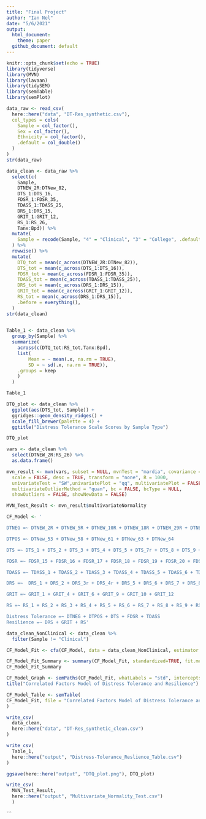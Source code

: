 ```yaml
---
title: "Final Project"
author: "Ian Nel"
date: "5/6/2021"
output: 
  html_document:
    theme: paper
  github_document: default 
---
```


```r
knitr::opts_chunk$set(echo = TRUE)
library(tidyverse)
library(MVN)
library(lavaan)
library(tidySEM)
library(semTable)
library(semPlot)
```

```r
data_raw <- read_csv(
  here::here("data", "DT-Res_synthetic.csv"),
  col_types = cols(
    Sample = col_factor(),
    Sex = col_factor(),
    Ethnicity = col_factor(),
    .default = col_double()
  )
)
str(data_raw)
```

```r

data_clean <- data_raw %>%
  select(c(
    Sample, 
    DTNEW_2R:DTNew_82, 
    DTS_1:DTS_16, 
    FDSR_1:FDSR_35, 
    TDASS_1:TDASS_25, 
    DRS_1:DRS_15,
    GRIT_1:GRIT_12,
    RS_1:RS_26,
    Tanx:Bpd)) %>% 
  mutate(
    Sample = recode(Sample, "4" = "Clinical", "3" = "College", .default = "Community")
  ) %>% 
  rowwise() %>% 
  mutate(
    DTQ_tot = mean(c_across(DTNEW_2R:DTNew_82)),
    DTS_tot = mean(c_across(DTS_1:DTS_16)),
    FDSR_tot = mean(c_across(FDSR_1:FDSR_35)),
    TDASS_tot = mean(c_across(TDASS_1:TDASS_25)),
    DRS_tot = mean(c_across(DRS_1:DRS_15)),
    GRIT_tot = mean(c_across(GRIT_1:GRIT_12)),
    RS_tot = mean(c_across(DRS_1:DRS_15)),
    .before = everything(),
  ) 
str(data_clean)
  
```
```r
Table_1 <- data_clean %>%
  group_by(Sample) %>% 
  summarize(
    across(c(DTQ_tot:RS_tot,Tanx:Bpd), 
    list(
        Mean = ~ mean(.x, na.rm = TRUE),
        SD = ~ sd(.x, na.rm = TRUE)),
    .groups = keep
    )
  )

Table_1
```


```r

DTQ_plot <- data_clean %>%
  ggplot(aes(DTS_tot, Sample)) +
  ggridges::geom_density_ridges() +
  scale_fill_brewer(palette = 4) +
  ggtitle("Distress Tolerance Scale Scores by Sample Type")

DTQ_plot
```


```r
vars <- data_clean %>% 
  select(DTNEW_2R:RS_26) %>% 
  as.data.frame()

mvn_result <- mvn(vars, subset = NULL, mvnTest = "mardia", covariance = TRUE, tol = 1e-25, alpha = 0.5,
  scale = FALSE, desc = TRUE, transform = "none", R = 1000,
  univariateTest = "SW",univariatePlot = "qq", multivariatePlot = FALSE,
  multivariateOutlierMethod = "quan", bc = FALSE, bcType = NULL,
  showOutliers = FALSE, showNewData = FALSE)

MVN_Test_Result <- mvn_result$multivariateNormality
```


```r
CF_Model <- '

DTNEG =~ DTNEW_2R + DTNEW_5R + DTNEW_10R + DTNEW_18R + DTNEW_29R + DTNEW_47R 

DTPOS =~ DTNew_53 + DTNew_58 + DTNew_61 + DTNew_63 + DTNew_64

DTS =~ DTS_1 + DTS_2 + DTS_3 + DTS_4 + DTS_5 + DTS_7r + DTS_8 + DTS_9 + DTS_10 + DTS_11 + DTS_12 + DTS_13 +         DTS_14 + DTS_16

FDSR =~ FDSR_15 + FDSR_16 + FDSR_17 + FDSR_18 + FDSR_19 + FDSR_20 + FDSR_21 + FDSR_22 + FDSR_23 + FDSR_24 +          FDSR_25 + FDSR_26 + FDSR_27 + FDSR_28 + FDSR_29 + FDSR_30 + FDSR_31 + FDSR_32 + FDSR_33 + FDSR_34 +          FDSR_35

TDASS =~ TDASS_1 + TDASS_2 + TDASS_3 + TDASS_4 + TDASS_5 + TDASS_6 + TDASS_7 + TDASS_8 + TDASS_9 + TDASS_10 +         TDASS_11 + TDASS_12 + TDASS_13 + TDASS_14 + TDASS_15 + TDASS_16 + TDASS_17 + TDASS_18 + TDASS_19 +           TDASS_20 + TDASS_21 + TDASS_22 + TDASS_23 + TDASS_24 + TDASS_25

DRS =~  DRS_1 + DRS_2 + DRS_3r + DRS_4r + DRS_5 + DRS_6 + DRS_7 + DRS_8r + DRS_9 + DRS_10 + DRS_11r + DRS_12         + DRS_13r + DRS_14r + DRS_15

GRIT =~ GRIT_1 + GRIT_4 + GRIT_6 + GRIT_9 + GRIT_10 + GRIT_12

RS =~ RS_1 + RS_2 + RS_3 + RS_4 + RS_5 + RS_6 + RS_7 + RS_8 + RS_9 + RS_10 + RS_11 + RS_12 + RS_13 + RS_14 +       RS_15 + RS_16 + RS_17 + RS_18 + RS_19 + RS_20 + RS_21 + RS_22 + RS_23 + RS_24 + RS_25 + RS_26

Distress Tolerance =~ DTNEG + DTPOS + DTS + FDSR + TDASS 
Resilience =~ DRS + GRIT + RS'

data_clean_NonClinical <- data_clean %>% 
  filter(Sample != "Clinical")

CF_Model_Fit <- cfa(CF_Model, data = data_clean_NonClinical, estimator = "ML", missing = "fiml", std.lv= TRUE)

CF_Model_Fit_Summary <- summary(CF_Model_Fit, standardized=TRUE, fit.measures=TRUE)
CF_Model_Fit_Summary 
```

```r

CF_Model_Graph <- semPaths(CF_Model_Fit, whatLabels = "std", intercepts = FALSE, layout = "tree2", edge.color = "black")
title("Correlated Factors Model of Distress Tolerance and Resilience") 


```

```r
CF_Model_Table <- semTable(
CF_Model_Fit, file = "Correlated Factors Model of Distress Tolerance and Resilience", paramSets = c("loadings", "fits"), paramSetLabels = c("loadings"= "Factor Loadings", "fits" = "Fit Indices"), columns = c(est = "Estimate", se = "SE", p = "p", "eststars" = "Significance"), fits = c("npar", "fmin", "chisq", "df", "pvalue", "baseline.chisq", "baseline.df", "baseline.pvalue", "cfi", "tli", "aic", "bic", "ntotal", "rmsea", "rmsea.ci.lower", "rmsea.ci.upper", "rmsea.pvalue", "srmr"), fitLabels = NULL, type = "csv", print.results = FALSE, alpha = c(0.05, 0.01, 0.001)
)
```


```r
write_csv(
  data_clean,
  here::here("data", "DT-Res_synthetic_clean.csv")
)

write_csv(
  Table_1,
  here::here("output", "Distress-Tolerance_Reslience_Table.csv")
)

ggsave(here::here("output", "DTQ_plot.png"), DTQ_plot)

write_csv(
  MVN_Test_Result,
  here::here("output", "Multivariate_Normality_Test.csv")
  )
```
```
